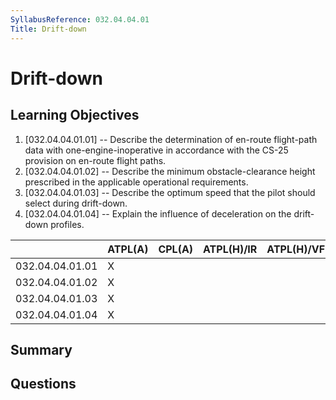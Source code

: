 ```yaml
---
SyllabusReference: 032.04.04.01
Title: Drift-down
---
```


# Drift-down

## Learning Objectives

1. [032.04.04.01.01] -- Describe the determination of en-route flight-path data
   with one-engine-inoperative in accordance with the CS-25 provision on
   en-route flight paths.
2. [032.04.04.01.02] -- Describe the minimum obstacle-clearance height
   prescribed in the applicable operational requirements.
3. [032.04.04.01.03] -- Describe the optimum speed that the pilot should select
   during drift-down.
4. [032.04.04.01.04] -- Explain the influence of deceleration on the drift-down
   profiles.

|                 | ATPL(A) | CPL(A) | ATPL(H)/IR | ATPL(H)/VFR | CPL(H) | IR  | CBIR(A) |
| --------------- | ------- | ------ | ---------- | ----------- | ------ | --- | ------- |
| 032.04.04.01.01 | X       |        |            |             |        |     |         |
| 032.04.04.01.02 | X       |        |            |             |        |     |         |
| 032.04.04.01.03 | X       |        |            |             |        |     |         |
| 032.04.04.01.04 | X       |        |            |             |        |     |         |

## Summary

## Questions
